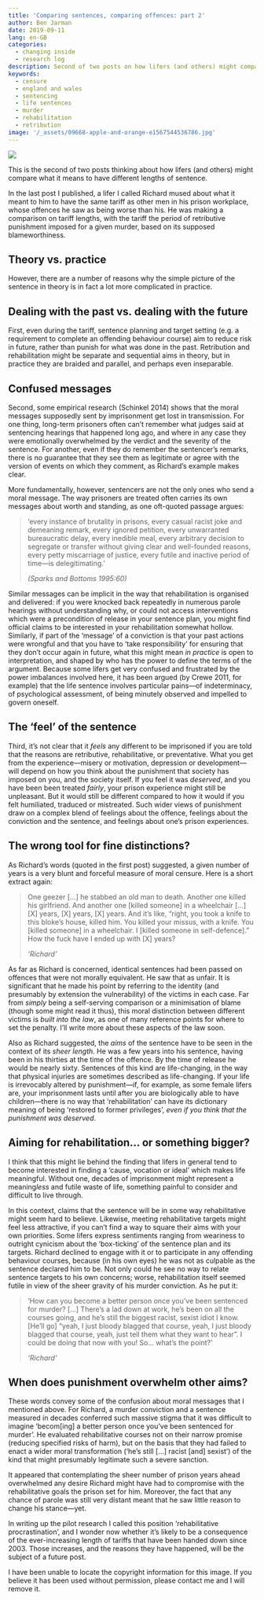 ```yaml
---
title: 'Comparing sentences, comparing offences: part 2'
author: Ben Jarman
date: 2019-09-11
lang: en-GB
categories:
  - changing inside
  - research log
description: Second of two posts on how lifers (and others) might compare what it means to be sent to prison for different lengths of time 
keywords:
  - censure
  - england and wales
  - sentencing
  - life sentences
  - murder
  - rehabilitation
  - retribution
image: '/_assets/09668-apple-and-orange-e1567544536786.jpg'
---
```


![]({{< meta image >}})

This is the second of two posts thinking about how lifers (and others) might compare what it means to have different lengths of sentence.

In the last post I published, a lifer I called Richard mused about what it meant to him to have the same tariff as other men in his prison workplace, whose offences he saw as being worse than his. He was making a comparison on tariff lengths, with the tariff the period of retributive punishment imposed for a given murder, based on its supposed blameworthiness.

## Theory vs. practice

However, there are a number of reasons why the simple picture of the sentence in theory is in fact a lot more complicated in practice.

## Dealing with the past vs. dealing with the future

First, even during the tariff, sentence planning and target setting (e.g. a requirement to complete an offending behaviour course) aim to reduce risk in future, rather than punish for what was done in the past. Retribution and rehabilitation might be separate and sequential aims in theory, but in practice they are braided and parallel, and perhaps even inseparable.

## Confused messages

Second, some empirical research (Schinkel 2014) shows that the moral messages supposedly sent by imprisonment get lost in transmission. For one thing, long-term prisoners often can't remember what judges said at sentencing hearings that happened long ago, and where in any case they were emotionally overwhelmed by the verdict and the severity of the sentence. For another, even if they do remember the sentencer's remarks, there is no guarantee that they see them as legitimate or agree with the version of events on which they comment, as Richard's example makes clear.

More fundamentally, however, sentencers are not the only ones who send a moral message. The way prisoners are treated often carries its own messages about worth and standing, as one oft-quoted passage argues:

> 'every instance of brutality in prisons, every casual racist joke and demeaning remark, every ignored petition, every unwarranted bureaucratic delay, every inedible meal, every arbitrary decision to segregate or transfer without giving clear and well-founded reasons, every petty miscarriage of justice, every futile and inactive period of time---is delegitimating.'
>
> *(Sparks and Bottoms 1995:60)*

Similar messages can be implicit in the way that rehabilitation is organised and delivered: if you were knocked back repeatedly in numerous parole hearings without understanding why, or could not access interventions which were a precondition of release in your sentence plan, you might find official claims to be interested in your rehabilitation somewhat hollow. Similarly, if part of the 'message' of a conviction is that your past actions were wrongful and that you have to 'take responsibility' for ensuring that they don't occur again in future, what this might mean *in practice* is open to interpretation, and shaped by who has the power to define the terms of the argument. Because some lifers get very confused and frustrated by the power imbalances involved here, it has been argued (by Crewe 2011, for example) that the life sentence involves particular pains---of indeterminacy, of psychological assessment, of being minutely observed and impelled to govern oneself.

## The 'feel' of the sentence

Third, it's not clear that it *feels* any different to be imprisoned if you are told that the reasons are retributive, rehabilitative, or preventative. What you get from the experience---misery or motivation, depression or development---will depend on how you think about the punishment that society has imposed on you, and the society itself. If you feel it was *deserved*, and you have been been treated *fairly*, your prison experience might still be unpleasant. But it would still be different compared to how it would if you felt humiliated, traduced or mistreated. Such wider views of punishment draw on a complex blend of feelings about the offence, feelings about the conviction and the sentence, and feelings about one's prison experiences.

## The wrong tool for fine distinctions?

As Richard's words (quoted in the first post) suggested, a given number of years is a very blunt and forceful measure of moral censure. Here is a short extract again:

> One geezer \[...\] he stabbed an old man to death. Another one killed his girlfriend. And another one \[killed someone\] in a wheelchair \[...\] \[X\] years, \[X\] years, \[X\] years. And it's like, "right, you took a knife to this bloke's house, killed him. You killed your missus, with a knife. You \[killed someone\] in a wheelchair. I \[killed someone in self-defence\]." How the fuck have I ended up with \[X\] years?
>
> *'Richard'*

As far as Richard is concerned, identical sentences had been passed on offences that were not morally equivalent. He saw that as unfair. It is significant that he made his point by referring to the identity (and presumably by extension the vulnerability) of the victims in each case. Far from *simply* being a self-serving comparison or a minimisation of blame (though some might read it thus), this moral distinction between different victims is *built into the law*, as one of many reference points for where to set the penalty. I'll write more about these aspects of the law soon.

Also as Richard suggested, the *aims* of the sentence have to be seen in the context of its *sheer length*. He was a few years into his sentence, having been in his thirties at the time of the offence. By the time of release he would be nearly sixty. Sentences of this kind are life-changing, in the way that physical injuries are sometimes described as life-changing. If your life is irrevocably altered by punishment---if, for example, as some female lifers are, your imprisonment lasts until after you are biologically able to have children---there is no way that 'rehabilitation' can have its dictionary meaning of being 'restored to former privileges', *even if you think that the punishment was deserved*.

## Aiming for rehabilitation... or something bigger?

I think that this might lie behind the finding that lifers in general tend to become interested in finding a 'cause, vocation or ideal' which makes life meaningful. Without one, decades of imprisonment might represent a meaning*less* and futile waste of life, something painful to consider and difficult to live through.

In this context, claims that the sentence will be in some way rehabilitative might seem hard to believe. Likewise, meeting rehabilitative targets might feel less attractive, if you can't find a way to square their aims with your own priorities. Some lifers express sentiments ranging from weariness to outright cynicism about the 'box-ticking' of the sentence plan and its targets. Richard declined to engage with it or to participate in any offending behaviour courses, because (in his own eyes) he was not as culpable as the sentence declared him to be. Not only could he see no way to relate sentence targets to his own concerns; worse, rehabilitation itself seemed futile in view of the sheer gravity of his murder conviction. As he put it:

> 'How can you become a better person once you've been sentenced for murder? \[...\] There's a lad down at work, he's been on all the courses going, and he's still the biggest racist, sexist idiot I know. \[He'll go\] "yeah, I just bloody blagged that course, yeah, I just bloody blagged that course, yeah, just tell them what they want to hear". I could be doing that now with you! So... what's the point?'
> 
> *'Richard'*

## When does punishment overwhelm other aims?

These words convey some of the confusion about moral messages that I mentioned above. For Richard, a murder conviction and a sentence measured in decades conferred such massive stigma that it was difficult to imagine 'becom\[ing\] a better person once you've been sentenced for murder'. He evaluated rehabilitative courses not on their narrow promise (reducing specified risks of harm), but on the basis that they had failed to enact a wider moral transformation ('he's still \[...\] racist \[and\] sexist') of the kind that might presumably legitimate such a severe sanction.

It appeared that contemplating the sheer number of prison years ahead overwhelmed any desire Richard might have had to compromise with the rehabilitative goals the prison set for him. Moreover, the fact that any chance of parole was still very distant meant that he saw little reason to change his stance---yet.

In writing up the pilot research I called this position 'rehabilitative procrastination', and I wonder now whether it's likely to be a consequence of the ever-increasing length of tariffs that have been handed down since 2003. Those increases, and the reasons they have happened, will be the subject of a future post.

::: {.callout-note}
I have been unable to locate the copyright information for this image. If you believe it has been used without permission, please contact me and I will remove it.
:::